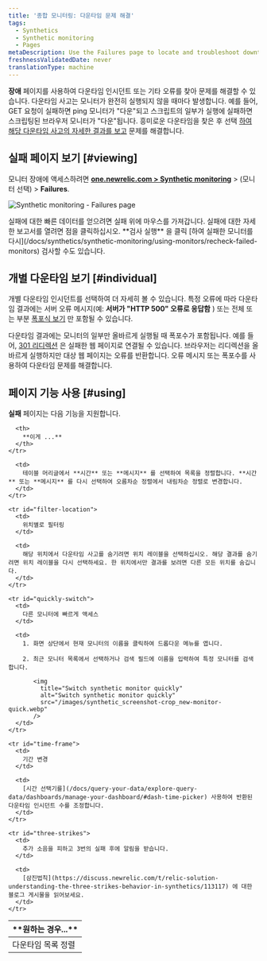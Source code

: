 ```yaml
---
title: '종합 모니터링: 다운타임 문제 해결'
tags:
  - Synthetics
  - Synthetic monitoring
  - Pages
metaDescription: Use the Failures page to locate and troubleshoot downtime incidents. Jump to a results from each downtime incident to understand the failure.
freshnessValidatedDate: never
translationType: machine
---
```


**장애** 페이지를 사용하여 다운타임 인시던트 또는 기타 오류를 찾아 문제를 해결할 수 있습니다. 다운타임 사고는 모니터가 완전히 실행되지 않을 때마다 발생합니다. 예를 들어, GET 요청이 실패하면 ping 모니터가 "다운"되고 스크립트의 일부가 실행에 실패하면 스크립팅된 브라우저 모니터가 "다운"됩니다. 흥미로운 다운타임을 찾은 후 선택 [하여 해당 다운타임 사고의 자세한 결과를 보고](/docs/synthetics/new-relic-synthetics/using-monitors/viewing-monitor-results#understanding) 문제를 해결합니다.

## 실패 페이지 보기 [#viewing]

모니터 장애에 액세스하려면 **[one.newrelic.com > Synthetic monitoring](https://one.newrelic.com/synthetics-nerdlets)** > (모니터 선택) > **Failures**.

<img
  title="Synthetic monitoring - Failures page"
  alt="Synthetic monitoring - Failures page"
  src="/images/synthetic_screenshot-full_failure-page.webp"
/>

<figcaption>
  실패에 대한 빠른 데이터를 얻으려면 실패 위에 마우스를 가져갑니다. 실패에 대한 자세한 보고서를 열려면 점을 클릭하십시오. **검사 실행** 을 클릭 [하여 실패한 모니터를 다시](/docs/synthetics/synthetic-monitoring/using-monitors/recheck-failed-monitors) 검사할 수도 있습니다.
</figcaption>

## 개별 다운타임 보기 [#individual]

개별 다운타임 인시던트를 선택하여 더 자세히 볼 수 있습니다. 특정 오류에 따라 다운타임 결과에는 서버 오류 메시지(예: **서버가 "HTTP 500" 오류로 응답함** ) 또는 전체 또는 부분 [폭포식 보기](/docs/synthetics/new-relic-synthetics/using-monitors/viewing-monitor-results#understanding) 만 포함될 수 있습니다.

다운타임 결과에는 모니터의 일부만 올바르게 실행될 때 폭포수가 포함됩니다. 예를 들어, [301 리디렉션](http://en.wikipedia.org/wiki/HTTP_301) 은 실패한 웹 페이지로 연결될 수 있습니다. 브라우저는 리디렉션을 올바르게 실행하지만 대상 웹 페이지는 오류를 반환합니다. 오류 메시지 또는 폭포수를 사용하여 다운타임 문제를 해결합니다.

## 페이지 기능 사용 [#using]

**실패** 페이지는 다음 기능을 지원합니다.

<table>
  <thead>
    <tr>
      <th width={200}>
        **원하는 경우...**
      </th>

      <th>
        **이게 ...**
      </th>
    </tr>
  </thead>

  <tbody>
    <tr id="sort-list">
      <td>
        다운타임 목록 정렬
      </td>

      <td>
        테이블 머리글에서 **시간** 또는 **메시지** 를 선택하여 목록을 정렬합니다. **시간** 또는 **메시지** 를 다시 선택하여 오름차순 정렬에서 내림차순 정렬로 변경합니다.
      </td>
    </tr>

    <tr id="filter-location">
      <td>
        위치별로 필터링
      </td>

      <td>
        해당 위치에서 다운타임 사고를 숨기려면 위치 레이블을 선택하십시오. 해당 결과를 숨기려면 위치 레이블을 다시 선택하세요. 한 위치에서만 결과를 보려면 다른 모든 위치를 숨깁니다.
      </td>
    </tr>

    <tr id="quickly-switch">
      <td>
        다른 모니터에 빠르게 액세스
      </td>

      <td>
        1. 화면 상단에서 현재 모니터의 이름을 클릭하여 드롭다운 메뉴를 엽니다.

        2. 최근 모니터 목록에서 선택하거나 검색 필드에 이름을 입력하여 특정 모니터를 검색합니다.

           <img
             title="Switch synthetic monitor quickly"
             alt="Switch synthetic monitor quickly"
             src="/images/synthetic_screenshot-crop_new-monitor-quick.webp"
           />
      </td>
    </tr>

    <tr id="time-frame">
      <td>
        기간 변경
      </td>

      <td>
        [시간 선택기를](/docs/query-your-data/explore-query-data/dashboards/manage-your-dashboard/#dash-time-picker) 사용하여 반환된 다운타임 인시던트 수를 조정합니다.
      </td>
    </tr>

    <tr id="three-strikes">
      <td>
        추가 소음을 피하고 3번의 실패 후에 알림을 받습니다.
      </td>

      <td>
        [삼진법칙](https://discuss.newrelic.com/t/relic-solution-understanding-the-three-strikes-behavior-in-synthetics/113117) 에 대한 블로그 게시물을 읽어보세요.
      </td>
    </tr>
  </tbody>
</table>
